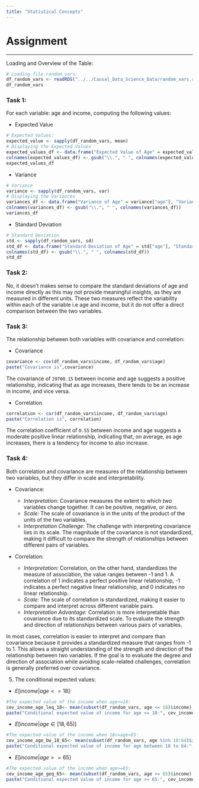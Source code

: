 ```yaml
---
title: "Statistical Concepts"
---
```


# Assignment 

------------------------------------------------

Loading and Overview of the Table:

```r
# Loading file random_vars:
df_random_vars <- readRDS("../../Causal_Data_Science_Data/random_vars.rds")
df_random_vars
``` 

### Task 1: 

For each variable: age and income, computing the following values:

* Expected Value
```r
# Expected Values:
expected_value <- sapply(df_random_vars, mean)
# Displaying the Expected Values
expected_values_df <- data.frame("Expected Value of Age" = expected_value["age"], "Expected value of Income" = expected_value["income"], row.names = '')
colnames(expected_values_df) <- gsub("\\.", " ", colnames(expected_values_df))
expected_values_df
```

* Variance
```r
# Variance
variance <- sapply(df_random_vars, var)
# Displaying the Variances
variances_df <- data.frame("Variance of Age" = variance["age"], "Variance of Income" = variance["income"], row.names = '')
colnames(variances_df) <- gsub("\\.", " ", colnames(variances_df))
variances_df
```

* Standard Deviation 
```r
# Standard Deviation
std <- sapply(df_random_vars, sd)
std_df <- data.frame("Standard Deviation of Age" = std["age"], "Standard Deviation of Income" = std["income"], row.names = '')
colnames(std_df) <- gsub("\\.", " ", colnames(std_df))
std_df
```  

### Task 2:

No, it doesn't makes sense to compare the standard deviations of age and income directly as this may not provide meaningful insights, as they are measured in different units. These two measures reflect the variability within each of the variable i.e age and income, but it do not offer a direct comparison between the two variables.

### Task 3: 

The relationship between both variables with covariance and correlation:

* Covariance
```r
covariance <- cov(df_random_vars$income, df_random_vars$age)
paste("Covariance is",covariance)
```  
The covariance of `29700.15` between income and age suggests a positive relationship, indicating that as age increases, there tends to be an increase in income, and vice versa.

* Correlation
```r
correlation <- cor(df_random_vars$income, df_random_vars$age)
paste("Correlation is", correlation)
```
The correlation coefficient of `0.55` between income and age suggests a moderate positive linear relationship, indicating that, on average, as age increases, there is a tendency for income to also increase.

### Task 4: 

Both correlation and covariance are measures of the relationship between two variables, but they differ in scale and interpretability.

* Covariance:

  + *Interpretation:* Covariance measures the extent to which two variables change together. It can be positive, negative, or zero.
  + *Scale:* The scale of covariance is in the units of the product of the units of the two variables.
  + *Interpretation Challenge:* The challenge with interpreting covariance lies in its scale. The magnitude of the covariance is not standardized, making it difficult to compare the strength of relationships between different pairs of variables.

* Correlation:

  + *Interpretation:* Correlation, on the other hand, standardizes the measure of association, the value ranges between -1 and 1. A correlation of 1 indicates a perfect positive linear relationship, -1 indicates a perfect negative linear relationship, and 0 indicates no linear relationship.
  + *Scale:* The scale of correlation is standardized, making it easier to compare and interpret across different variable pairs.
  + *Interpretation Advantage:* Correlation is more interpretable than covariance due to its standardized scale. To evaluate the strength and direction of relationships between various pairs of variables.

:::{.callout-tip title="Conclusion"}
In most cases, correlation is easier to interpret and compare than covariance because it provides a standardized measure that ranges from -1 to 1. This allows a straight understanding of the strength and direction of the relationship between two variables. If the goal is to evaluate the degree and direction of association while avoiding scale-related challenges, correlation is generally preferred over covariance. 
:::
  
5. The conditional expected values:
* $E[income|age<=18]$:  

```r
#The expected value of the income when age<=18:
cev_income_age_leq_18<- mean(subset(df_random_vars, age <= 18)$income)
paste("Conditional expected value of income for age <= 18:", cev_income_age_leq_18)
```  
* $E[income|age\in[18,65)]$  

```r
#The expected value of the income when 18<=age<65:
cev_income_age_bw_18_65<- mean(subset(df_random_vars, age %in% 18:64)$income)
paste("Conditional expected value of income for age between 18 to 64:", cev_income_age_bw_18_65)
```  
* $E[income|age>=65]$  

```r
#The expected value of the income when age>=65:
cev_income_age_geq_65<- mean(subset(df_random_vars, age >= 65)$income) 
paste("Conditional expected value of income for age >= 65:", cev_income_age_geq_65)

```  